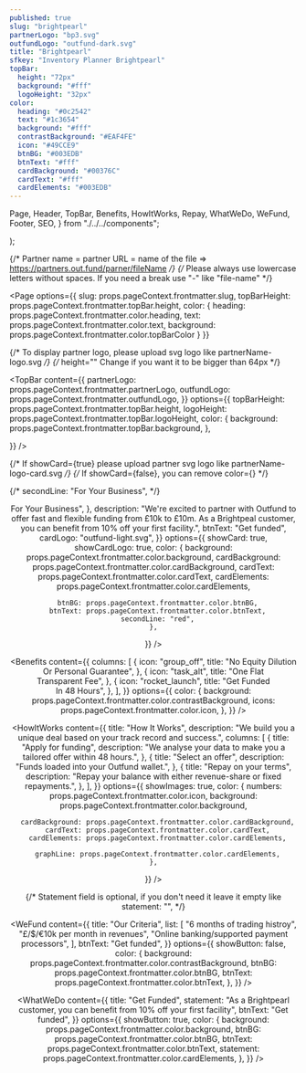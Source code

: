 ```yaml
---
published: true
slug: "brightpearl"
partnerLogo: "bp3.svg"
outfundLogo: "outfund-dark.svg"
title: "Brightpearl"
sfkey: "Inventory Planner Brightpearl"
topBar:
  height: "72px"
  background: "#fff"
  logoHeight: "32px"
color:
  heading: "#0c2542"
  text: "#1c3654"
  background: "#fff"
  contrastBackground: "#EAF4FE"
  icon: "#49CCE9"
  btnBG: "#003EDB"
  btnText: "#fff"
  cardBackground: "#00376C"
  cardText: "#fff"
  cardElements: "#003EDB"
---
```


  Page,
  Header,
  TopBar,
  Benefits,
  HowItWorks,
  Repay,
  WhatWeDo,
  WeFund,
  Footer,
  SEO,
} from "./../../components";

  <SEO title={props.pageContext.frontmatter.title} />
);

{/* Partner name = partner URL = name of the file => https://partners.out.fund/parner/fileName */}
{/* Please always use lowercase letters without spaces. If you need a break use "-" like "file-name" */}

<Page
  options={{
    slug: props.pageContext.frontmatter.slug,
    topBarHeight: props.pageContext.frontmatter.topBar.height,
    color: {
      heading: props.pageContext.frontmatter.color.heading,
      text: props.pageContext.frontmatter.color.text,
      background: props.pageContext.frontmatter.color.topBarColor
    }
  }}
>

{/* To display partner logo, please upload svg logo like partnerName-logo.svg */}
{/* height="" Change if you want it to be bigger than 64px */}

<TopBar
  content={{
    partnerLogo: props.pageContext.frontmatter.partnerLogo,
    outfundLogo: props.pageContext.frontmatter.outfundLogo,
  }}
  options={{
    topBarHeight: props.pageContext.frontmatter.topBar.height,
    logoHeight: props.pageContext.frontmatter.topBar.logoHeight,
    color: {
      background: props.pageContext.frontmatter.topBar.background,
    },

}}
/>

{/* If showCard={true} please upload partner svg logo like partnerName-logo-card.svg */}
{/* If showCard={false}, you can remove color={} */}

{/* secondLine: "For Your Business", */}

<Header
  content={{
    title: {
      firstLine: "Revenue Based Finance <br/> For Your Business",
    },
    description:
      "We're excited to partner with Outfund to offer fast and flexible funding from £10k to £10m. As a Brightpeal customer, you can benefit from 10% off your first facility.",
    btnText: "Get funded",
    cardLogo: "outfund-light.svg",
  }}
  options={{
    showCard: true,
    showCardLogo: true,
    color: {
      background: props.pageContext.frontmatter.color.background,
      cardBackground: props.pageContext.frontmatter.color.cardBackground,
      cardText: props.pageContext.frontmatter.color.cardText,
      cardElements: props.pageContext.frontmatter.color.cardElements,

      btnBG: props.pageContext.frontmatter.color.btnBG,
      btnText: props.pageContext.frontmatter.color.btnText,
      secondLine: "red",
    },

}}
/>

<Benefits
  content={{
    columns: [
      {
        icon: "group_off",
        title: "No Equity Dilution <br/> Or Personal Guarantee",
      },
      {
        icon: "task_alt",
        title: "One Flat <br/> Transparent Fee",
      },
      {
        icon: "rocket_launch",
        title: "Get Funded <br/> In 48 Hours",
      },
    ],
  }}
  options={{
    color: {
      background: props.pageContext.frontmatter.color.contrastBackground,
      icons: props.pageContext.frontmatter.color.icon,
    },
  }}
/>

<HowItWorks
  content={{
    title:
      "How It Works",
    description:
      "We build you a unique deal based on your track record and success.",
    columns: [
      {
        title: "Apply for funding",
        description:
          "We analyse your data to make you a tailored offer within 48 hours.",
      },
      {
        title: "Select an offer",
        description:
          "Funds loaded into your Outfund wallet.",
      },
      {
        title: "Repay on your terms",
        description: "Repay your balance with either revenue-share or fixed repayments.",
      },
    ],
  }}
  options={{
    showImages: true,
    color: {
      numbers: props.pageContext.frontmatter.color.icon,
      background: props.pageContext.frontmatter.color.background,

      cardBackground: props.pageContext.frontmatter.color.cardBackground,
      cardText: props.pageContext.frontmatter.color.cardText,
      cardElements: props.pageContext.frontmatter.color.cardElements,

      graphLine: props.pageContext.frontmatter.color.cardElements,
    },

}}
/>

{/* Statement field is optional, if you don't need it leave it empty like statement: "", */}

<WeFund
  content={{
    title: "Our Criteria",
    list: [
      "6 months of trading histroy",
      "£/$/€10k per month in revenues",
      "Online banking/supported payment processors",
    ],
    btnText: "Get funded",
  }}
  options={{
    showButton: false,
    color: {
      background: props.pageContext.frontmatter.color.contrastBackground,
      btnBG: props.pageContext.frontmatter.color.btnBG,
      btnText: props.pageContext.frontmatter.color.btnText,
    },
  }}
/>

<WhatWeDo
  content={{
    title: "Get Funded",
    statement: "As a Brightpearl customer, you can benefit from 10% off your first facility",
    btnText: "Get funded",
  }}
  options={{
    showButton: true,
    color: {
      background: props.pageContext.frontmatter.color.background,
      btnBG: props.pageContext.frontmatter.color.btnBG,
      btnText: props.pageContext.frontmatter.color.btnText,
      statement: props.pageContext.frontmatter.color.cardElements,
    },
  }}
/>

<Footer
  options={{
    showFooter: true,
    color: {
      background: "#fafafa",
    },
  }}
/>

</Page>
